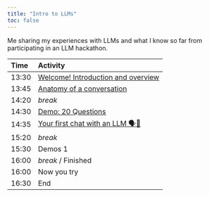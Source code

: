 ```yaml
---
title: "Intro to LLMs"
toc: false
---
```


Me sharing my experiences with LLMs and what I know so far from participating in an LLM hackathon.

:::{.column-body}
| Time  | Activity                                              |
| :---- | :---------------------------------------------------- |
| 13:30 | [Welcome! Introduction and overview](010-welcome.qmd) |
| 13:45 | [Anatomy of a conversation](020-anatomy.qmd)          |
| 14:20 | *break*                                               |
| 14:30 | [Demo: 20 Questions][demo20q]                         |
| 14:35 | [Your first chat with an LLM 🗣️🤖](030-first.qmd)     |
| 15:20 | *break*                                               |
| 15:30 | Demos 1                                               |
| 16:00 | *break* / Finished                                    |
| 16:00 | Now you try                                           |
| 16:30 | End                                                   |
:::

[demo20q]: https://github.com/chendaniely/2025-06-05-llm/blob/main/demo/20-questions/app.R
